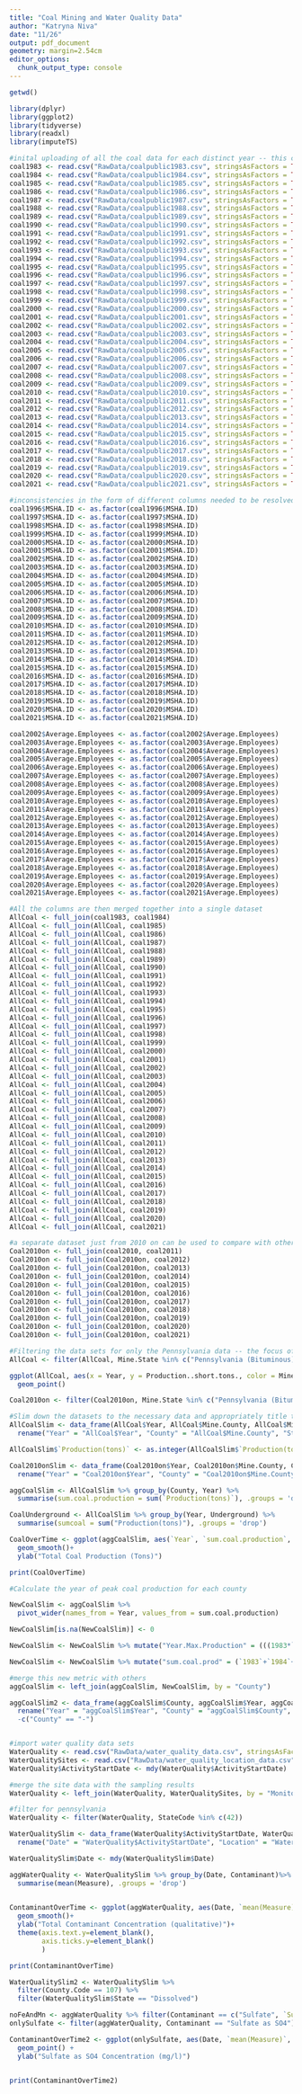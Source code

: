 ```yaml
---
title: "Coal Mining and Water Quality Data"
author: "Katryna Niva"
date: "11/26"
output: pdf_document
geometry: margin=2.54cm
editor_options: 
  chunk_output_type: console
---
```


```r

getwd()
```

```r

library(dplyr)
library(ggplot2)
library(tidyverse)
library(readxl)
library(imputeTS)
```

```r
#inital uploading of all the coal data for each distinct year -- this could not be expedited with data stripping because there were separate links to downloaded spreadsheets instead of links to another website
coal1983 <- read.csv("RawData/coalpublic1983.csv", stringsAsFactors = TRUE)
coal1984 <- read.csv("RawData/coalpublic1984.csv", stringsAsFactors = TRUE)
coal1985 <- read.csv("RawData/coalpublic1985.csv", stringsAsFactors = TRUE)
coal1986 <- read.csv("RawData/coalpublic1986.csv", stringsAsFactors = TRUE)
coal1987 <- read.csv("RawData/coalpublic1987.csv", stringsAsFactors = TRUE)
coal1988 <- read.csv("RawData/coalpublic1988.csv", stringsAsFactors = TRUE)
coal1989 <- read.csv("RawData/coalpublic1989.csv", stringsAsFactors = TRUE)
coal1990 <- read.csv("RawData/coalpublic1990.csv", stringsAsFactors = TRUE)
coal1991 <- read.csv("RawData/coalpublic1991.csv", stringsAsFactors = TRUE)
coal1992 <- read.csv("RawData/coalpublic1992.csv", stringsAsFactors = TRUE)
coal1993 <- read.csv("RawData/coalpublic1993.csv", stringsAsFactors = TRUE)
coal1994 <- read.csv("RawData/coalpublic1994.csv", stringsAsFactors = TRUE)
coal1995 <- read.csv("RawData/coalpublic1995.csv", stringsAsFactors = TRUE)
coal1996 <- read.csv("RawData/coalpublic1996.csv", stringsAsFactors = TRUE)
coal1997 <- read.csv("RawData/coalpublic1997.csv", stringsAsFactors = TRUE)
coal1998 <- read.csv("RawData/coalpublic1998.csv", stringsAsFactors = TRUE)
coal1999 <- read.csv("RawData/coalpublic1999.csv", stringsAsFactors = TRUE)
coal2000 <- read.csv("RawData/coalpublic2000.csv", stringsAsFactors = TRUE)
coal2001 <- read.csv("RawData/coalpublic2001.csv", stringsAsFactors = TRUE)
coal2002 <- read.csv("RawData/coalpublic2002.csv", stringsAsFactors = TRUE)
coal2003 <- read.csv("RawData/coalpublic2003.csv", stringsAsFactors = TRUE)
coal2004 <- read.csv("RawData/coalpublic2004.csv", stringsAsFactors = TRUE)
coal2005 <- read.csv("RawData/coalpublic2005.csv", stringsAsFactors = TRUE)
coal2006 <- read.csv("RawData/coalpublic2006.csv", stringsAsFactors = TRUE)
coal2007 <- read.csv("RawData/coalpublic2007.csv", stringsAsFactors = TRUE)
coal2008 <- read.csv("RawData/coalpublic2008.csv", stringsAsFactors = TRUE)
coal2009 <- read.csv("RawData/coalpublic2009.csv", stringsAsFactors = TRUE)
coal2010 <- read.csv("RawData/coalpublic2010.csv", stringsAsFactors = TRUE)
coal2011 <- read.csv("RawData/coalpublic2011.csv", stringsAsFactors = TRUE)
coal2012 <- read.csv("RawData/coalpublic2012.csv", stringsAsFactors = TRUE)
coal2013 <- read.csv("RawData/coalpublic2013.csv", stringsAsFactors = TRUE)
coal2014 <- read.csv("RawData/coalpublic2014.csv", stringsAsFactors = TRUE)
coal2015 <- read.csv("RawData/coalpublic2015.csv", stringsAsFactors = TRUE)
coal2016 <- read.csv("RawData/coalpublic2016.csv", stringsAsFactors = TRUE)
coal2017 <- read.csv("RawData/coalpublic2017.csv", stringsAsFactors = TRUE)
coal2018 <- read.csv("RawData/coalpublic2018.csv", stringsAsFactors = TRUE)
coal2019 <- read.csv("RawData/coalpublic2019.csv", stringsAsFactors = TRUE)
coal2020 <- read.csv("RawData/coalpublic2020.csv", stringsAsFactors = TRUE)
coal2021 <- read.csv("RawData/coalpublic2021.csv", stringsAsFactors = TRUE)

#inconsistencies in the form of different columns needed to be resolved
coal1996$MSHA.ID <- as.factor(coal1996$MSHA.ID)
coal1997$MSHA.ID <- as.factor(coal1997$MSHA.ID)
coal1998$MSHA.ID <- as.factor(coal1998$MSHA.ID)
coal1999$MSHA.ID <- as.factor(coal1999$MSHA.ID)
coal2000$MSHA.ID <- as.factor(coal2000$MSHA.ID)
coal2001$MSHA.ID <- as.factor(coal2001$MSHA.ID)
coal2002$MSHA.ID <- as.factor(coal2002$MSHA.ID)
coal2003$MSHA.ID <- as.factor(coal2003$MSHA.ID)
coal2004$MSHA.ID <- as.factor(coal2004$MSHA.ID)
coal2005$MSHA.ID <- as.factor(coal2005$MSHA.ID)
coal2006$MSHA.ID <- as.factor(coal2006$MSHA.ID)
coal2007$MSHA.ID <- as.factor(coal2007$MSHA.ID)
coal2008$MSHA.ID <- as.factor(coal2008$MSHA.ID)
coal2009$MSHA.ID <- as.factor(coal2009$MSHA.ID)
coal2010$MSHA.ID <- as.factor(coal2010$MSHA.ID)
coal2011$MSHA.ID <- as.factor(coal2011$MSHA.ID)
coal2012$MSHA.ID <- as.factor(coal2012$MSHA.ID)
coal2013$MSHA.ID <- as.factor(coal2013$MSHA.ID)
coal2014$MSHA.ID <- as.factor(coal2014$MSHA.ID)
coal2015$MSHA.ID <- as.factor(coal2015$MSHA.ID)
coal2016$MSHA.ID <- as.factor(coal2016$MSHA.ID)
coal2017$MSHA.ID <- as.factor(coal2017$MSHA.ID)
coal2018$MSHA.ID <- as.factor(coal2018$MSHA.ID)
coal2019$MSHA.ID <- as.factor(coal2019$MSHA.ID)
coal2020$MSHA.ID <- as.factor(coal2020$MSHA.ID)
coal2021$MSHA.ID <- as.factor(coal2021$MSHA.ID)

coal2002$Average.Employees <- as.factor(coal2002$Average.Employees)
coal2003$Average.Employees <- as.factor(coal2003$Average.Employees)
coal2004$Average.Employees <- as.factor(coal2004$Average.Employees)
coal2005$Average.Employees <- as.factor(coal2005$Average.Employees)
coal2006$Average.Employees <- as.factor(coal2006$Average.Employees)
coal2007$Average.Employees <- as.factor(coal2007$Average.Employees)
coal2008$Average.Employees <- as.factor(coal2008$Average.Employees)
coal2009$Average.Employees <- as.factor(coal2009$Average.Employees)
coal2010$Average.Employees <- as.factor(coal2010$Average.Employees)
coal2011$Average.Employees <- as.factor(coal2011$Average.Employees)
coal2012$Average.Employees <- as.factor(coal2012$Average.Employees)
coal2013$Average.Employees <- as.factor(coal2013$Average.Employees)
coal2014$Average.Employees <- as.factor(coal2014$Average.Employees)
coal2015$Average.Employees <- as.factor(coal2015$Average.Employees)
coal2016$Average.Employees <- as.factor(coal2016$Average.Employees)
coal2017$Average.Employees <- as.factor(coal2017$Average.Employees)
coal2018$Average.Employees <- as.factor(coal2018$Average.Employees)
coal2019$Average.Employees <- as.factor(coal2019$Average.Employees)
coal2020$Average.Employees <- as.factor(coal2020$Average.Employees)
coal2021$Average.Employees <- as.factor(coal2021$Average.Employees)

#All the columns are then merged together into a single dataset
AllCoal <- full_join(coal1983, coal1984)
AllCoal <- full_join(AllCoal, coal1985)
AllCoal <- full_join(AllCoal, coal1986)
AllCoal <- full_join(AllCoal, coal1987)
AllCoal <- full_join(AllCoal, coal1988)
AllCoal <- full_join(AllCoal, coal1989)
AllCoal <- full_join(AllCoal, coal1990)
AllCoal <- full_join(AllCoal, coal1991)
AllCoal <- full_join(AllCoal, coal1992)
AllCoal <- full_join(AllCoal, coal1993)
AllCoal <- full_join(AllCoal, coal1994)
AllCoal <- full_join(AllCoal, coal1995)
AllCoal <- full_join(AllCoal, coal1996)
AllCoal <- full_join(AllCoal, coal1997)
AllCoal <- full_join(AllCoal, coal1998)
AllCoal <- full_join(AllCoal, coal1999)
AllCoal <- full_join(AllCoal, coal2000)
AllCoal <- full_join(AllCoal, coal2001)
AllCoal <- full_join(AllCoal, coal2002)
AllCoal <- full_join(AllCoal, coal2003)
AllCoal <- full_join(AllCoal, coal2004)
AllCoal <- full_join(AllCoal, coal2005)
AllCoal <- full_join(AllCoal, coal2006)
AllCoal <- full_join(AllCoal, coal2007)
AllCoal <- full_join(AllCoal, coal2008)
AllCoal <- full_join(AllCoal, coal2009)
AllCoal <- full_join(AllCoal, coal2010)
AllCoal <- full_join(AllCoal, coal2011)
AllCoal <- full_join(AllCoal, coal2012)
AllCoal <- full_join(AllCoal, coal2013)
AllCoal <- full_join(AllCoal, coal2014)
AllCoal <- full_join(AllCoal, coal2015)
AllCoal <- full_join(AllCoal, coal2016)
AllCoal <- full_join(AllCoal, coal2017)
AllCoal <- full_join(AllCoal, coal2018)
AllCoal <- full_join(AllCoal, coal2019)
AllCoal <- full_join(AllCoal, coal2020)
AllCoal <- full_join(AllCoal, coal2021)

#a separate dataset just from 2010 on can be used to compare with other datasets that are only available from 2010 on
Coal2010on <- full_join(coal2010, coal2011)
Coal2010on <- full_join(Coal2010on, coal2012)
Coal2010on <- full_join(Coal2010on, coal2013)
Coal2010on <- full_join(Coal2010on, coal2014)
Coal2010on <- full_join(Coal2010on, coal2015)
Coal2010on <- full_join(Coal2010on, coal2016)
Coal2010on <- full_join(Coal2010on, coal2017)
Coal2010on <- full_join(Coal2010on, coal2018)
Coal2010on <- full_join(Coal2010on, coal2019)
Coal2010on <- full_join(Coal2010on, coal2020)
Coal2010on <- full_join(Coal2010on, coal2021)

#Filtering the data sets for only the Pennsylvania data -- the focus of our investigation
AllCoal <- filter(AllCoal, Mine.State %in% c("Pennsylvania (Bituminous)", "Pennsylvania (Anthracite)"))

ggplot(AllCoal, aes(x = Year, y = Production..short.tons., color = Mine.Type))+
  geom_point()

Coal2010on <- filter(Coal2010on, Mine.State %in% c("Pennsylvania (Bituminous)", "Pennsylvania (Anthracite)"))

#Slim down the datasets to the necessary data and appropriately title the columns
AllCoalSlim <- data_frame(AllCoal$Year, AllCoal$Mine.County, AllCoal$Mine.Status, AllCoal$Union.Code, AllCoal$Production..short.tons., AllCoal$Mine.Type)%>%
  rename("Year" = "AllCoal$Year", "County" = "AllCoal$Mine.County", "Status" = "AllCoal$Mine.Status", "Union" = "AllCoal$Union.Code", "Production(tons)" = "AllCoal$Production..short.tons.", "Underground" = "AllCoal$Mine.Type")

AllCoalSlim$`Production(tons)` <- as.integer(AllCoalSlim$`Production(tons)`)

Coal2010onSlim <- data_frame(Coal2010on$Year, Coal2010on$Mine.County, Coal2010on$Mine.Status, Coal2010on$Union.Code, Coal2010on$Production..short.tons.) %>%
  rename("Year" = "Coal2010on$Year", "County" = "Coal2010on$Mine.County", "Status" = "Coal2010on$Mine.Status", "Union" = "Coal2010on$Union.Code", "Production(tons)" = "Coal2010on$Production..short.tons.")

aggCoalSlim <- AllCoalSlim %>% group_by(County, Year) %>%
  summarise(sum.coal.production = sum(`Production(tons)`), .groups = 'drop')

CoalUnderground <- AllCoalSlim %>% group_by(Year, Underground) %>%
  summarise(sumcoal = sum("Production(tons)"), .groups = 'drop')

CoalOverTime <- ggplot(aggCoalSlim, aes(`Year`, `sum.coal.production`, group = `County`, color = `County`))+
  geom_smooth()+
  ylab("Total Coal Production (Tons)")

print(CoalOverTime)

#Calculate the year of peak coal production for each county

NewCoalSlim <- aggCoalSlim %>%
  pivot_wider(names_from = Year, values_from = sum.coal.production)

NewCoalSlim[is.na(NewCoalSlim)] <- 0

NewCoalSlim <- NewCoalSlim %>% mutate("Year.Max.Production" = (((1983*`1983`)+(1984*`1984`)+(1985*`1985`)+(1986*`1986`)+(1987*`1987`)+(1988*`1988`)+(1989*`1989`)+(1990*`1990`)+(1991*`1991`)+(1992*`1992`)+(1993*`1993`)+(1994*`1994`)+(1995*`1995`)+(1996*`1996`)+(1997*`1997`)+(1998*`1998`)+(1999*`1999`)+(2000*`2000`)+(2001*`2001`)+(2002*`2002`)+(2003*`2003`)+(2004*`2004`)+(2005*`2005`)+(2006*`2006`)+(2007*`2007`)+(2008*`2008`)+(2009*`2009`)+(2010*`2010`)+(2011*`2011`)+(2012*`2012`)+(2013*`2013`)+(2014*`2014`)+(2015*`2015`)+(2016*`2016`)+(2017*`2017`)+(2018*`2018`)+(2019*`2019`)+(2020*`2020`)+(2021*`2021`))/(`1983`+`1984`+`1985`+`1986`+`1987`+`1988`+`1989`+`1990`+`1991`+`1992`+`1993`+`1994`+`1995`+`1996`+`1997`+`1998`+`1999`+`2000`+`2001`+`2002`+`2003`+`2004`+`2005`+`2006`+`2007`+`2008`+`2009`+`2010`+`2011`+`2012`+`2013`+`2014`+`2015`+`2016`+`2017`+`2018`+`2019`+`2020`+`2021`)))

NewCoalSlim <- NewCoalSlim %>% mutate("sum.coal.prod" = (`1983`+`1984`+`1985`+`1986`+`1987`+`1988`+`1989`+`1990`+`1991`+`1992`+`1993`+`1994`+`1995`+`1996`+`1997`+`1998`+`1999`+`2000`+`2001`+`2002`+`2003`+`2004`+`2005`+`2006`+`2007`+`2008`+`2009`+`2010`+`2011`+`2012`+`2013`+`2014`+`2015`+`2016`+`2017`+`2018`+`2019`+`2020`+`2021`))

#merge this new metric with others
aggCoalSlim <- left_join(aggCoalSlim, NewCoalSlim, by = "County") 

aggCoalSlim2 <- data_frame(aggCoalSlim$County, aggCoalSlim$Year, aggCoalSlim$sum.coal.production, aggCoalSlim$Year.Max.Production.x.x, aggCoalSlim$sum.coal.prod) %>%
  rename("Year" = "aggCoalSlim$Year", "County" = "aggCoalSlim$County", "coal.prod.by.year" = "aggCoalSlim$sum.coal.production", "year.peak.prod" = "aggCoalSlim$Year.Max.Production.x.x", "sum.coal.prod" = "aggCoalSlim$sum.coal.prod")%>%
  -c("County" == "-")



```


```r

#import water quality data sets
WaterQuality <- read.csv("RawData/water_quality_data.csv", stringsAsFactors = TRUE)
WaterQualitySites <- read.csv("RawData/water_quality_location_data.csv", stringsAsFactors = TRUE)
WaterQuality$ActivityStartDate <- mdy(WaterQuality$ActivityStartDate)

#merge the site data with the sampling results
WaterQuality <- left_join(WaterQuality, WaterQualitySites, by = "MonitoringLocationIdentifier")

#filter for pennsylvania
WaterQuality <- filter(WaterQuality, StateCode %in% c(42))

WaterQualitySlim <- data_frame(WaterQuality$ActivityStartDate, WaterQuality$MonitoringLocationName.y, WaterQuality$LatitudeMeasure, WaterQuality$LongitudeMeasure, WaterQuality$CountyCode, WaterQuality$CharacteristicName, WaterQuality$ResultSampleFractionText, WaterQuality$ResultMeasureValue, WaterQuality$ResultMeasure.MeasureUnitCode)%>%
  rename("Date" = "WaterQuality$ActivityStartDate", "Location" = "WaterQuality$MonitoringLocationName.y", "Latitude" = "WaterQuality$LatitudeMeasure", "Longitude" = "WaterQuality$LongitudeMeasure", "County.Code" = "WaterQuality$CountyCode", "Contaminant" = "WaterQuality$CharacteristicName", "State" = "WaterQuality$ResultSampleFractionText", "Measure" = "WaterQuality$ResultMeasureValue", "Units" = "WaterQuality$ResultMeasure.MeasureUnitCode")

WaterQualitySlim$Date <- mdy(WaterQualitySlim$Date)

aggWaterQuality <- WaterQualitySlim %>% group_by(Date, Contaminant)%>%
  summarise(mean(Measure), .groups = 'drop')
  

ContaminantOverTime <- ggplot(aggWaterQuality, aes(Date, `mean(Measure)`, group = Contaminant, color = Contaminant))+
  geom_smooth()+
  ylab("Total Contaminant Concentration (qualitative)")+
  theme(axis.text.y=element_blank(),
        axis.ticks.y=element_blank() 
        )

print(ContaminantOverTime)

WaterQualitySlim2 <- WaterQualitySlim %>%
  filter(County.Code == 107) %>%
  filter(WaterQualitySlim$State == "Dissolved")

noFeAndMn <- aggWaterQuality %>% filter(Contaminant == c("Sulfate", `Sulfate as SO4`)) 
onlySulfate <- filter(aggWaterQuality, Contaminant == "Sulfate as SO4")

ContaminantOverTime2 <- ggplot(onlySulfate, aes(Date, `mean(Measure)`, group = Contaminant))+
  geom_point() +
  ylab("Sulfate as SO4 Concentration (mg/l)")


print(ContaminantOverTime2)

```